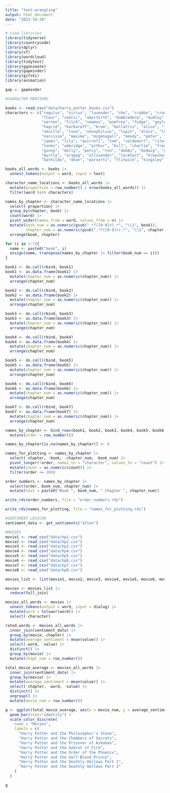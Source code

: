 ```yaml
---
title: "text-wrangling"
output: html_document
date: "2023-10-20"
---
```


```r

# Load libraries
library(tidyverse)
library(countrycode)
library(dplyr)
library(sf)
library(wordcloud)
library(tidytext)
library(gganimate)
library(gapminder)
library(gifski)
library(animation)

gap <- gapminder

#CHARACTER MENTIONS

books <- read_csv("data/harry_potter_books.csv")
characters <- c("regulus", "sirius", "lavender", "cho", "crabbe", "crouch", 
                "fleur", "cedric", "aberforth", "dumbledore", "dudley", "petunia",
                "vernon", "filch", "seamus", "pomfrey", "fudge", "goyle", "hermione", 
                "hagrid", "karkaroff", "krum", "bellatrix", "alice", "frank", 
                "neville", "luna", "xenophilius", "lupin", "draco", "lucius", 
                "narcissa", "maxime", "mcgonagall", "moody", "peter", "harry", 
                "james", "lily", "quirrell", "tom", "voldemort", "rita", "snape", 
                "tonks", "umbridge", "arthur", "bill", "charlie", "fred", "george", 
                "ginny", "molly", "percy", "ron", "dobby", "hedwig", "grawp",
                "myrtle", "aragog", "ollivander", "lockhart", "kreacher", "stan",
                "bathilda", "dean", "parvarti", "flitwick", "kingsley", "sprout")

books_all_words <- books |>
  unnest_tokens(output = word, input = text)

character_name_locations <- books_all_words |>
  mutate(proportion = row_number() / nrow(books_all_words)) |>
  filter(word %in% characters)

names_by_chapter <- character_name_locations |>
  select(-proportion) |>
  group_by(chapter, book) |>
  count(word) |>
  pivot_wider(names_from = word, values_from = n) |>
  mutate(book_num = as.numeric(gsub(".*?([0-9]+).*", "\\1", book)), 
         chapter_num = as.numeric(gsub(".*?([0-9]+).*", "\\1", chapter))) |>
  arrange(book, chapter)

for (i in 1:7){
  name <- paste0("book", i)
  assign(name, transpose(names_by_chapter |> filter(book_num == i)))
}

book1 <- do.call(rbind, book1)
book1 <- as.data.frame(book1) |>
  mutate(chapter_num = as.numeric(chapter_num)) |>
  arrange(chapter_num)

book2 <- do.call(rbind, book2)
book2 <- as.data.frame(book2) |>
  mutate(chapter_num = as.numeric(chapter_num)) |>
  arrange(chapter_num)

book3 <- do.call(rbind, book3)
book3 <- as.data.frame(book3) |>
  mutate(chapter_num = as.numeric(chapter_num)) |>
  arrange(chapter_num)

book4 <- do.call(rbind, book4)
book4 <- as.data.frame(book4) |>
  mutate(chapter_num = as.numeric(chapter_num)) |>
  arrange(chapter_num)

book5 <- do.call(rbind, book5)
book5 <- as.data.frame(book5) |>
  mutate(chapter_num = as.numeric(chapter_num)) |>
  arrange(chapter_num)

book6 <- do.call(rbind, book6)
book6 <- as.data.frame(book6) |>
  mutate(chapter_num = as.numeric(chapter_num)) |>
  arrange(chapter_num)

book7 <- do.call(rbind, book7)
book7 <- as.data.frame(book7) |>
  mutate(chapter_num = as.numeric(chapter_num)) |>
  arrange(chapter_num)

names_by_chapter <- bind_rows(book1, book2, book3, book4, book5, book6, book7) |>
  mutate(order = row_number())

names_by_chapter[is.na(names_by_chapter)] <- 0

names_for_plotting <- names_by_chapter |>
  select(-chapter, -book, -chapter_num, -book_num) |>
  pivot_longer(!order, names_to = "character", values_to = "count") |>
  mutate(count = as.numeric(count)) |>
  filter(order <= 200)

order_numbers <- names_by_chapter |>
  select(order, book_num, chapter_num) |>
  mutate(text = paste0("Book ", book_num, " Chapter ", chapter_num))

write_rds(order_numbers, file = "order_numbers.rds")

write_rds(names_for_plotting, file = "names_for_plotting.rds")

```

```r

#SENTIMENT LEXICON
sentiment_data <- get_sentiments("afinn")

#MOVIES
movie1 <- read_csv("data/hp1.csv")
movie2 <- read_csv("data/hp2.csv")
movie3 <- read_csv("data/hp3.csv")
movie4 <- read_csv("data/hp4.csv")
movie5 <- read_csv("data/hp5.csv")
movie6 <- read_csv("data/hp6.csv")
movie7 <- read_csv("data/hp7.csv")
movie8 <- read_csv("data/hp8.csv")

movies_list <- list(movie1, movie2, movie3, movie4, movie5, movie6, movie7, movie8)

movies <- movies_list |>
  reduce(full_join)

movies_all_words <- movies |>
  unnest_tokens(output = word, input = dialog) |>
  mutate(word = tolower(word)) |>
  select(-character)

rated_words <- movies_all_words |> 
  inner_join(sentiment_data) |>
  group_by(movie, chapter) |>
  mutate(average_sentiment = mean(value)) |>
  select(-word, -value) |>
  distinct() |>
  group_by(movie) |>
  mutate(chapt_num = row_number())

total_movie_average <- movies_all_words |> 
  inner_join(sentiment_data) |>
  group_by(movie) |>
  mutate(average_sentiment = mean(value)) |>
  select(-chapter, -word, -value) |>
  distinct() |>
  ungroup() |>
  mutate(movie_num = row_number())

g <- ggplot(total_movie_average, aes(x = movie_num, y = average_sentiment, color = movie)) +
  geom_bar(stat="identity") +
  scale_color_discrete(
    name = "Movies",
    labels = c(
      "Harry Potter and the Philosopher's Stone",
      "Harry Potter and the Chambers of Secrets",
      "Harry Potter and the Prisoner of Azkaban",
      "Harry Potter and the Goblet of Fire",
      "Harry Potter and the Order of the Phoenix",
      "Harry Potter and the Half-Blood Prince",
      "Harry Potter and the Deathly Hallows Part 1",
      "Harry Potter and the Deathly Hallows Part 2"
    )
  )

g
```

